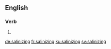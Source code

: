 ==English==

===Verb===
{{head|en|present participle}}

# {{present participle of|salinize|lang=en|nocat=1}}

[[de:salinizing]]
[[fr:salinizing]]
[[ku:salinizing]]
[[sv:salinizing]]